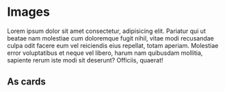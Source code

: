 
<Meta title="Design Tokens/Images" />

# Images

Lorem ipsum dolor sit amet consectetur, adipisicing elit. Pariatur qui ut
beatae nam molestiae cum doloremque fugit nihil, vitae modi recusandae culpa
odit facere eum vel reiciendis eius repellat, totam aperiam. Molestiae error
voluptatibus et neque vel libero, harum nam quibusdam mollitia, sapiente rerum
iste modi sit deserunt? Officiis, quaerat!

<DesignTokenDocBlock categoryName="Images" />

## As cards

<DesignTokenDocBlock categoryName="Images" viewType="card" />
